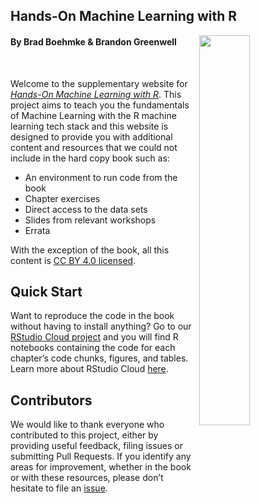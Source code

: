 <br>
<br>


## Hands-On Machine Learning with R &nbsp;&nbsp; <a href="https://www.amazon.com/Hands-Machine-Learning-Chapman-Hall/dp/1138495689/ref=sr_1_3?keywords=hands+on+machine+learning+with+r&qid=1573598828&sr=8-3" style="color:black;"><i class="fa fa-amazon" style="font-size:.7em"></i></a>

<a href="https://www.crcpress.com/Hands-On-Machine-Learning-with-R/Boehmke-Greenwell/p/book/9781138495685"><img src="https://raw.githubusercontent.com/bradleyboehmke/HOML/master/images/homl-cover.jpg?token=ABTQ2PQSGDIJZ4FB2H27UQC6AFOQI"  style="float:right; margin: 0px 0px 0px 10px; width: 40%; height: 40%;" /></a>

#### By Brad Boehmke & Brandon Greenwell

<br>

Welcome to the supplementary website for [*Hands-On Machine Learning with R*](http://bit.ly/HOML_with_R). This project aims to teach you the fundamentals
of Machine Learning with the R machine learning tech stack and this website is
designed to provide you with additional content and resources that we could not
include in the hard copy book such as:

* An environment to run code from the book
* Chapter exercises
* Direct access to the data sets
* Slides from relevant workshops
* Errata

With the exception of the book, all this content is [CC BY 4.0 licensed](LICENSE.md).

## Quick Start

Want to reproduce the code in the book without having to install anything? Go to
our [RStudio Cloud project](https://rstudio.cloud/project/801185) and you will
find R notebooks containing the code for each chapter's code chunks, figures,
and tables. Learn more about RStudio Cloud [here](https://rstudio.cloud/learn/guide).

## Contributors

We would like to thank everyone who contributed to this project, either by
providing useful feedback, filing issues or submitting Pull Requests. If you
identify any areas for improvement, whether in the book or with these resources,
please don't hesitate to file an [issue](https://github.com/koalaverse/homlr/issues).